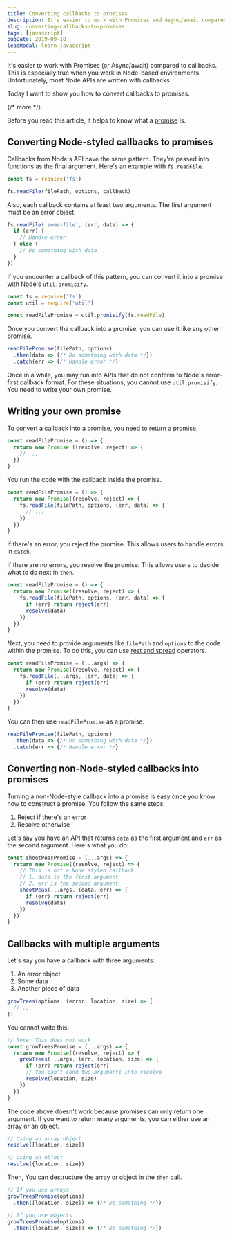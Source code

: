 ```yaml
---
title: Converting callbacks to promises
description: It's easier to work with Promises and Async/await compared to callbacks. I teach you how to convert any callback into a promise.
slug: converting-callbacks-to-promises
tags: [javascript]
pubDate: 2019-09-18
leadModal: learn-javascript
---
```



It's easier to work with Promises (or Async/await) compared to callbacks. This is especially true when you work in Node-based environments. Unfortunately, most Node APIs are written with callbacks. 

Today I want to show you how to convert callbacks to promises. 

{/* more */}

Before you read this article, it helps to know what a [promise][1] is. 

## Converting Node-styled callbacks to promises

Callbacks from Node's API have the same pattern. They're passed into functions as the final argument. Here's an example with `fs.readFile`. 

```js
const fs = require('fs') 

fs.readFile(filePath, options, callback)
```

Also, each callback contains at least two arguments. The first argument must be an error object. 

```js
fs.readFile('some-file', (err, data) => {
  if (err) {
    // Handle error 
  } else {
    // Do something with data
  }
})
```

If you encounter a callback of this pattern, you can convert it into a promise with Node's `util.promisify`. 

```js
const fs = require('fs')
const util = require('util')

const readFilePromise = util.promisify(fs.readFile)
```

Once you convert the callback into a promise, you can use it like any other promise. 

```js
readFilePromise(filePath, options)
  .then(data => {/* Do something with data */})
  .catch(err => {/* Handle error */}
```

Once in a while, you may run into APIs that do not conform to Node's error-first callback format. For these situations, you cannot use `util.promisify`. You need to write your own promise. 

## Writing your own promise

To convert a callback into a promise, you need to return a promise. 

```js
const readFilePromise = () => {
  return new Promise ((resolve, reject) => {
    // ...  
  })
}
```

You run the code with the callback inside the promise. 

```js
const readFilePromise = () => {
  return new Promise((resolve, reject) => {
    fs.readFile(filePath, options, (err, data) => {
      // ...
    })
  })
}
```

If there's an error, you reject the promise. This allows users to handle errors in `catch`. 

If there are no errors, you resolve the promise. This allows users to decide what to do next in `then`. 

```js
const readFilePromise = () => {
  return new Promise((resolve, reject) => {
    fs.readFile(filePath, options, (err, data) => {
      if (err) return reject(err)
      resolve(data)
    })
  })
}
```

Next, you need to provide arguments like `filePath` and `options` to the code within the promise. To do this, you can use [rest and spread][2] operators. 

```js
const readFilePromise = (...args) => {
  return new Promise((resolve, reject) => {
    fs.readFile(...args, (err, data) => {
      if (err) return reject(err)
      resolve(data)
    })
  })
}
```

You can then use `readFilePromise` as a promise. 

```js
readFilePromise(filePath, options)
  .then(data => {/* Do something with data */})
  .catch(err => {/* Handle error */}
```

## Converting non-Node-styled callbacks into promises

Turning a non-Node-style callback into a promise is easy once you know how to construct a promise. You follow the same steps: 

1. Reject if there's an error 
2. Resolve otherwise 

Let's say you have an API that returns `data` as the first argument and `err` as the second argument. Here's what you do: 

```js
const shootPeasPromise = (...args) => {
  return new Promise((resolve, reject) => {
    // This is not a Node styled callback. 
    // 1. data is the first argument 
    // 2. err is the second argument
    shootPeas(...args, (data, err) => {
      if (err) return reject(err)
      resolve(data)
    })
  })
}
```

## Callbacks with multiple arguments

Let's say you have a callback with three arguments: 

1. An error object 
2. Some data
3. Another piece of data 

```js
growTrees(options, (error, location, size) => {
  // ... 
})
```

You cannot write this: 

```js
// Note: This does not work 
const growTreesPromise = (...args) => {
  return new Promise((resolve, reject) => {
    growTrees(...args, (err, location, size) => {
      if (err) return reject(err)
      // You can't send two arguments into resolve
      resolve(location, size)
    })
  })
}
```

The code above doesn't work because promises can only return one argument. If you want to return many arguments, you can either use an array or an object. 

```js
// Using an array object
resolve([location, size])

// Using an object
resolve({location, size})
```

Then, You can destructure the array or object in the `then` call. 

```js
// If you use arrays
growTreesPromise(options)
  .then([location, size]) => {/* Do something */})

// If you use objects
growTreesPromise(options)
  .then({location, size}) => {/* Do something */})
```

[1]:	/blog/js-promises/ "JavaScript promise"
[2]:	/blog/es6/#the-rest-parameter-and-spread-operator "Introduction to ES6: Rest and Spread Operators"
